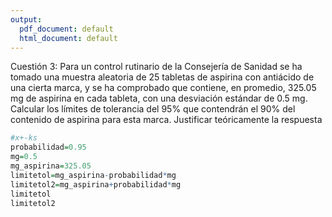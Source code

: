 ---
output:
  pdf_document: default
  html_document: default
---
Cuestión 3: Para un control rutinario de la Consejería de Sanidad se ha tomado una muestra aleatoria de 25 tabletas de aspirina con antiácido de una cierta marca, y se ha comprobado que contiene, en promedio, 325.05 mg de aspirina en cada tableta, con una desviación estándar de 0.5 mg. Calcular los límites de tolerancia del 95% que contendrán el 90% del contenido de aspirina para esta marca. Justificar teóricamente la respuesta 
```{r}
#x+-ks
probabilidad=0.95
mg=0.5
mg_aspirina=325.05
limitetol=mg_aspirina-probabilidad*mg
limitetol2=mg_aspirina+probabilidad*mg
limitetol
limitetol2

```
 
